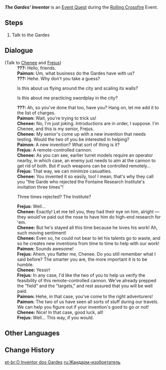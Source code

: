 {{Quest Infobox
|id            = 74511
|image         = <!-- Event Quest The Gardes' Inventor.png -->
|type          = World
|event_name    = Rolling Crossfire
|requirement   = 
|characters    = Chenee; Frejus; Paimon; Traveler
|startLocation = [[Court of Fontaine Region]], [[Fontaine]]
|region        = Fontaine
|area          = Court of Fontaine Region
|subarea       = 
|next          = For the Future's Sake, Experiment!
|rewards       = Mora*20,000;Adventurer's Experience*4
|otherRewards  = 
* Unlocks the [[Rolling Crossfire]] Event.
}}
'''''The Gardes' Inventor''''' is an [[Event Quest]] during the [[Rolling Crossfire]] Event.

==Steps==
# Talk to the Gardes

==Dialogue==
{{Quest Description|Two Gardes stop you. Just what are they doing...}}
{{Dialogue Start}}
;(Talk to [[Chenee]] and [[Frejus]])
:'''???:''' Hello, friends.
:'''Paimon:''' Um, what business do the Gardes have with us?
:'''???:''' Hehe. Why don't you take a guess?
:{{DIcon}} Is this about us flying around the city and scaling its walls?
:{{DIcon}} Is this about me practicing swordplay in the city?
:'''???:''' Ah, so you've done that too, have you? Hang on, let me add it to the list of charges.
:'''Paimon:''' Wait, you're trying to trick us!
:'''Chenee:''' No, I'm just joking. Introductions are in order, I suppose. I'm Chenee, and this is my senior, Frejus.
:'''Chenee:''' My senior's come up with a new invention that needs testing. Would the two of you be interested in helping?
:'''Paimon:''' A new invention? What sort of thing is it?
:'''Frejus:''' A remote-controlled cannon.
:'''Chenee:''' As you can see, earlier turret models require an operator nearby, in which case, an enemy just needs to aim at the cannon to get rid of both. But if such weapons can be controlled remotely...
:'''Frejus:''' That way, we can minimize casualties.
:'''Chenee:''' You invented it so easily, too! I mean, that's why they call you "the Garde who rejected the Fontaine Research Institute's invitation three times"!
:{{DIcon}} Three times rejected? The Institute?
:'''Frejus:''' Well...
:'''Chenee:''' Exactly! Let me tell you, they had their eye on him, alright &mdash; they would've paid out the nose to have him do high-end research for 'em.
:'''Chenee:''' But he's stayed all this time because he loves his work! Ah, such moving sentiment!
:'''Chenee:''' Even so, he could not bear to let his talents go to waste, and so he creates new inventions from time to time to help with our work!
:'''Paimon:''' Sounds awesome!
:'''Frejus:''' Ahem, you flatter me, Chenee. Do you still remember what I said before? The smarter you are, the more important it is to be humble.
:'''Chenee:''' Yessir!
:'''Frejus:''' In any case, I'd like the two of you to help us verify the feasibility of this remote-controlled cannon. We've already prepped the "field" and the "targets," and rest assured that you will be well paid.
:'''Paimon:''' Hehe, in that case, you've come to the right adventurers!
:'''Paimon:''' The two of us have seen all sorts of stuff during our travels. We can help you figure out if your invention's good to go or not!
:'''Chenee:''' Nice! In that case, good luck, all!
:'''Frejus:''' Well... This way, if you would.
{{Dialogue End}}

==Other Languages==
{{Other Languages
|en       = The Gardes' Inventor
|zhs      = 警备队的发明家
|zhs_rm   = 
|zht      = 警備隊的發明家
|zht_rm   = 
|zh_tl    = 
|ja       = 警察隊の発明家
|ja_rm    = Keisatsutai no Hatsumeika
|ja_tl    = Police Force Inventor
|ko       = 경비대의 발명가
|ko_rm    = 
|ko_tl    = 
|es       = El inventor de la Guardia
|es_tl    = The Guardes' Inventor
|fr       = L'inventeur des Gendarmes
|fr_tl    = The {{Lex|Gardes|fr}}' Inventor
|ru       = Жандарм-изобретатель
|ru_tl    = The {{Lex|Garde|ru}} Inventor
|th       = นักประดิษฐ์ของกองตำรวจ
|th_rm    = 
|th_tl    = 
|vi       = Nhà Phát Minh Của Đội Hiến Binh
|vi_tl    = 
|de       = Erfinder der Gendarmerie
|de_tl    = The Gendarmerie's Inventor
|id       = Si Penemu dari Garde
|id_tl    = Garde's Inventor
|pt       = O Inventor dos Gardes
|pt_tl    = 
|tr       = Jandarmaların Mucidi
|tr_tl    = 
|it       = L'inventore della Garde
|it_tl    = 
}}

==Change History==
{{Change History|4.5}}

[[pt-br:O Inventor dos Gardes]]
[[ru:Жандарм-изобретатель]]